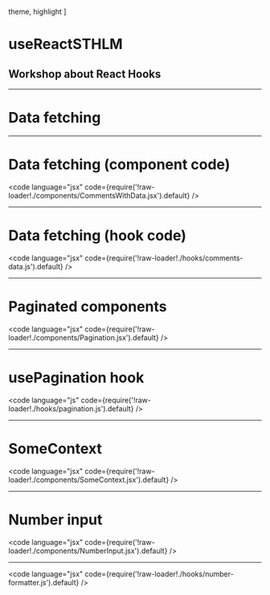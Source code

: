 

  theme,
  highlight
]

# useReactSTHLM

## Workshop about React Hooks

---

# Data fetching


<CommentsWithData />

---

# Data fetching (component code)

<code
  language="jsx"
  code={require('!raw-loader!./components/CommentsWithData.jsx').default}
/>

---

# Data fetching (hook code)

<code
  language="jsx"
  code={require('!raw-loader!./hooks/comments-data.js').default}
/>

---

# Paginated components


<Pagination />

<code
  language="jsx"
  code={require('!raw-loader!./components/Pagination.jsx').default}
/>

---

# usePagination hook

<code
  language="js"
  code={require('!raw-loader!./hooks/pagination.js').default}
/>

---

# SomeContext


<SomeContextThing />

<code
  language="jsx"
  code={require('!raw-loader!./components/SomeContext.jsx').default}
/>

---

# Number input


<NumberInput />

<code
  language="jsx"
  code={require('!raw-loader!./components/NumberInput.jsx').default}
/>

---

<code
  language="jsx"
  code={require('!raw-loader!./hooks/number-formatter.js').default}
/>
